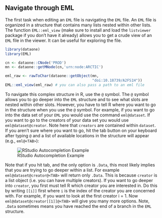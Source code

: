 ## Navigate through EML

The first task when editing an `EML` file is navigating the `EML` file. An `EML` file is organized in a structure that contains many lists nested within other lists. 
The function `EML::eml_view` (make sure to install and load the `listviewer` package if you don't have it already) allows you to get a crude view of an `EML` file in the viewer. It can be useful for exploring the file.

```r
library(dataone)
library(EML)

cn <- dataone::CNode('PROD')
mn <- dataone::getMNode(cn,'urn:node:ARCTIC')
```
```r
eml_raw <- rawToChar(dataone::getObject(mn,
                                        "doi:10.18739/A2FS1H"))
EML::eml_view(eml_raw) # you can also pass a path to an eml file
```

To navigate this complex structure in R, use the `@` symbol. The `@` symbol allows you to go deeper into the `EML` structure and to see what slots are nested within other slots. However, you have to tell R where you want to go in the structure when you use the `@` symbol. For example, if you want to go into the data set of your `EML` you would use the command ```eml@dataset```. If you want to go to the creators of your data set you would use ```eml@dataset@creator```. Note here that `creators` are contained within `dataset`. If you aren't sure where you want to go, hit the tab button on your keyboard after typing `@` and a list of available locations in the structure will appear (e.g., `eml@<TAB>`):

![RStudio Autocompletion Example](../images/rstudio_autocomplete.png)

Note that if you hit tab, and the only option is `.Data`, this most likely implies that you are trying to go deeper within a list. For example ```eml@dataset@creator@<TAB>``` will return only `.Data`. This is because `creator` is a list object (i.e. you can have multiple creators). If you want to go deeper into `creator`, you first must tell R which creator you are interested in. Do this by writing `[[i]]` first where `i` is the index of the creator you are concerned with. For example, if you want to look at the first creator i = 1. Now ```eml@dataset@creator[[1]]@<TAB>``` will give you many more options. Note, `.Data` sometimes means you have reached the end of a branch in the `EML` structure.

